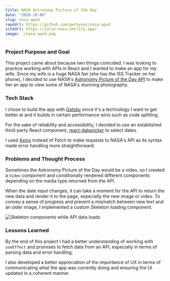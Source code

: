---
title: NASA Astronomy Picture of the Day
date: "2020-10-06"
slug: nasa-apod
repoUrl: https://github.com/gerhynes/nasa-apod
siteUrl: https://julie-nasa.netlify.app/
image: ./nasa-apod.png
---

### Project Purpose and Goal

This project came about because two things coincided. I was looking to practice working with APIs in React and I wanted to make an app for my wife. Since my wife is a huge NASA fan (she has the ISS Tracker on her phone), I decided to use NASA's [Astronomy Picture of the Day API](https://api.nasa.gov/) to make her an app to view some of NASA's stunning photography.

### Tech Stack

I chose to build the app with [Gatsby](https://www.gatsbyjs.com/) since it's a technology I want to get better at and it builds in certain performance wins such as code splitting.

For the sake of reliability and accessibility, I decided to use an established third-party React component, [react-datepicker](https://github.com/Hacker0x01/react-datepicker) to select dates.

I used [Axios](https://github.com/axios/axios) instead of Fetch to make requests to NASA's API as its syntax made error handling more straightforward.

### Problems and Thought Process

Sometimes the Astronomy Picture of the Day would be a video, so I created a `Video` component and conditionally rendered different components depending on the media type returned from the API.

When the date input changes, it can take a moment for the API to return the new data and render it to the page, especially the new image or video. To convey a sense of progress and prevent a mismatch between new text and an older image, I implemented a custom Skeleton loading component.

![Skeleton components while API data loads](./skeleton-screen.png)

### Lessons Learned

By the end of this project I had a better understanding of working with `useEffect` and promises to fetch data from an API, especially in terms of parsing data and error handling.

I also developed a better appreciation of the importance of UX in terms of communicating what the app was currently doing and ensuring the UI updated in a coherent manner.
